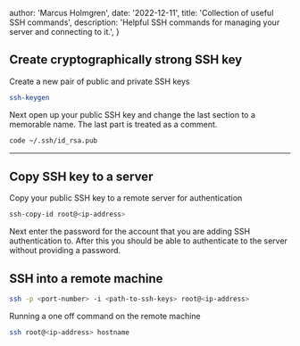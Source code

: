 
  author: 'Marcus Holmgren',
  date: '2022-12-11',
  title: 'Collection of useful SSH commands',
  description:
    'Helpful SSH commands for managing your server and connecting to it.',
}


## Create cryptographically strong SSH key

Create a new pair of public and private SSH keys

```bash
ssh-keygen
```

Next open up your public SSH key and change the last section to a memorable name. The last part is treated as a comment.

```bash
code ~/.ssh/id_rsa.pub
```

---

## Copy SSH key to a server

Copy your public SSH key to a remote server for authentication

```bash
ssh-copy-id root@<ip-address>
```

Next enter the password for the account that you are adding SSH authentication to.
After this you should be able to authenticate to the server without providing a password.


## SSH into a remote machine


```bash
ssh -p <port-number> -i <path-to-ssh-keys> root@<ip-address>
```


Running a one off command on the remote machine

```bash
ssh root@<ip-address> hostname
```
